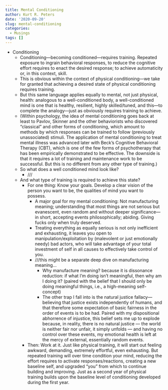 ```yaml
---
title: Mental Conditioning
author: Kurt R. Peters
date: '2020-09-20'
slug: mental-conditioning
categories:
  - Musings
tags: []
---
```



- Conditioning
	- Conditioning—becoming conditioned—requires training. Repeated exposure to ingrain behavioral responses, to reduce the cognitive effort requires to enact the desired response; to achieve automaticity or, in this context, skill.
	- This is obvious within the context of physical conditioning—we take for granted that achieving a desired state of physical conditioning requires training.
	- But this same language applies equally to mental, not just physical, health: analogous to a well-conditioned body, a well-conditioned mind is one that is healthy, resilient, highly skilled/tuned, and this—to complete the analogy—just as obviously requires training to achieve.
	- (Within psychology, the idea of mental conditioning goes back at least to Pavlov, Skinner and the other behaviorists who discovered “classical” and other forms of conditioning, which amount to methods by which responses can be trained to follow (previously unassociated) stimuli. The application of mental conditioning to treat mental illness was advanced later with Beck’s Cognitive Behavioral Therapy (CBT), which is one of the few forms of psychotherapy that has been empirically demonstrated to be effective. The downside is that it requires a lot of training and maintenance work to be successful. But this is no different from any other type of training.)
	- So what does a well conditioned mind look like?
		- ///
	- And what type of training is required to achieve this state?
		- For one thing: Know your goals. Develop a clear vision of the person you want to be, the qualities of mind you want to possess.
			- A major goal for my mental conditioning: Not manufacturing meaning; understanding that most things are not serious but evanescent, even random and without deeper significance—in short, accepting events philosophically; abiding. Giving fucks only when truly deserved.
			- Treating everything as equally serious is not only inefficient and exhausting, it leaves you open to manipulation/exploitation by (malevolent or just emotionally needy) bad actors, who will take advantage of your total investment of self in all causes to effectively take control of you.
			- ///this might be a separate deep dive on manufacturing meaning…
				- Why manufacture meaning? because it is dissonance reduction: if what I’m doing isn’t meaningful, then why am I doing it? (paired with the belief that I should only be doing meaningful things, i.e., a high-meaning self-concept)
				- The other trap I fall into is the natural justice fallacy—believing that justice exists independently of humans, and that therefore some expectation of basic fairness in the order of events is to be had. Paired with my dispositional abhorrence of injustice, this belief sets me up to explode because, in reality, there is no natural justice — the world is neither fair nor unfair, it simply unfolds — and having no control over these events, my emotional health is left at the mercy of external, essentially random events.
		- Then: Work at it. Just like physical training, it will start out feeling awkward, demanding, extremely effortful, even exhausting. But repeated training will over time condition your mind, reducing the effort requires to activate responses/reactions, creating a new baseline self, and upgraded “you” from which to continue building and improving. Just as a second year of physical training builds upon the baseline level of conditioning developed during the first year.
